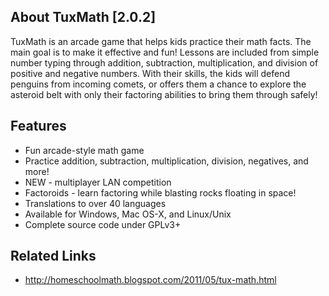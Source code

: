 ==About TuxMath [2.0.2]==
TuxMath is an arcade game that helps kids practice their math facts. The main goal is to make it effective and fun! Lessons are included from simple number typing through addition, subtraction, multiplication, and division of positive and negative numbers. With their skills, the kids will defend penguins from incoming comets, or offers them a chance to explore the asteroid belt with only their factoring abilities to bring them through safely!
{{images/TuxMath.jpg}}
==Features==
*Fun arcade-style math game
*Practice addition, subtraction, multiplication, division, negatives, and more!
*NEW - multiplayer LAN competition
*Factoroids - learn factoring while blasting rocks floating in space!
*Translations to over 40 languages
*Available for Windows, Mac OS-X, and Linux/Unix
*Complete source code under GPLv3+
==Related Links==
*http://homeschoolmath.blogspot.com/2011/05/tux-math.html
